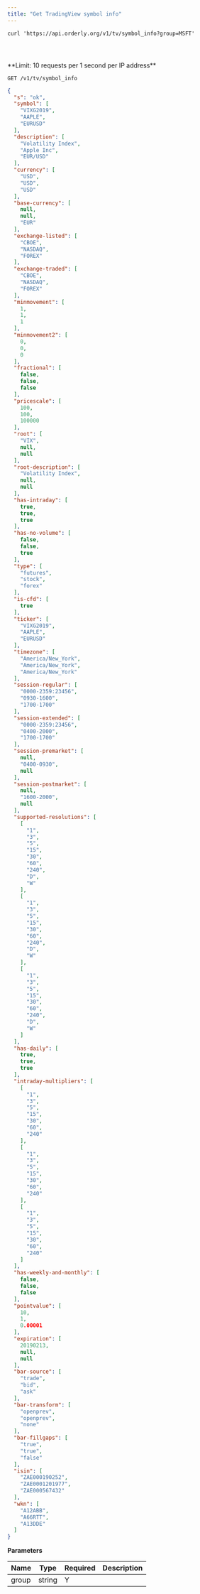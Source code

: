 ```yaml
---
title: "Get TradingView symbol info"
---
```


<RequestExample>

```shell
curl 'https://api.orderly.org/v1/tv/symbol_info?group=MSFT'
```
```java
```
```python
```
```javascript
```

</RequestExample>
**Limit: 10 requests per 1 second per IP address**

`GET /v1/tv/symbol_info`


<ResponseExample>

```json Response
{
  "s": "ok",
  "symbol": [
    "VIXG2019",
    "AAPLE",
    "EURUSD"
  ],
  "description": [
    "Volatility Index",
    "Apple Inc",
    "EUR/USD"
  ],
  "currency": [
    "USD",
    "USD",
    "USD"
  ],
  "base-currency": [
    null,
    null,
    "EUR"
  ],
  "exchange-listed": [
    "CBOE",
    "NASDAQ",
    "FOREX"
  ],
  "exchange-traded": [
    "CBOE",
    "NASDAQ",
    "FOREX"
  ],
  "minmovement": [
    1,
    1,
    1
  ],
  "minmovement2": [
    0,
    0,
    0
  ],
  "fractional": [
    false,
    false,
    false
  ],
  "pricescale": [
    100,
    100,
    100000
  ],
  "root": [
    "VIX",
    null,
    null
  ],
  "root-description": [
    "Volatility Index",
    null,
    null
  ],
  "has-intraday": [
    true,
    true,
    true
  ],
  "has-no-volume": [
    false,
    false,
    true
  ],
  "type": [
    "futures",
    "stock",
    "forex"
  ],
  "is-cfd": [
    true
  ],
  "ticker": [
    "VIXG2019",
    "AAPLE",
    "EURUSD"
  ],
  "timezone": [
    "America/New_York",
    "America/New_York",
    "America/New_York"
  ],
  "session-regular": [
    "0000-2359:23456",
    "0930-1600",
    "1700-1700"
  ],
  "session-extended": [
    "0000-2359:23456",
    "0400-2000",
    "1700-1700"
  ],
  "session-premarket": [
    null,
    "0400-0930",
    null
  ],
  "session-postmarket": [
    null,
    "1600-2000",
    null
  ],
  "supported-resolutions": [
    [
      "1",
      "3",
      "5",
      "15",
      "30",
      "60",
      "240",
      "D",
      "W"
    ],
    [
      "1",
      "3",
      "5",
      "15",
      "30",
      "60",
      "240",
      "D",
      "W"
    ],
    [
      "1",
      "3",
      "5",
      "15",
      "30",
      "60",
      "240",
      "D",
      "W"
    ]
  ],
  "has-daily": [
    true,
    true,
    true
  ],
  "intraday-multipliers": [
    [
      "1",
      "3",
      "5",
      "15",
      "30",
      "60",
      "240"
    ],
    [
      "1",
      "3",
      "5",
      "15",
      "30",
      "60",
      "240"
    ],
    [
      "1",
      "3",
      "5",
      "15",
      "30",
      "60",
      "240"
    ]
  ],
  "has-weekly-and-monthly": [
    false,
    false,
    false
  ],
  "pointvalue": [
    10,
    1,
    0.00001
  ],
  "expiration": [
    20190213,
    null,
    null
  ],
  "bar-source": [
    "trade",
    "bid",
    "ask"
  ],
  "bar-transform": [
    "openprev",
    "openprev",
    "none"
  ],
  "bar-fillgaps": [
    "true",
    "true",
    "false"
  ],
  "isin": [
    "ZAE000190252",
    "ZAE0001201977",
    "ZAE000567432"
  ],
  "wkn": [
    "A12ABB",
    "A66RTT",
    "A13DDE"
  ]
}
```
</ResponseExample>

**Parameters**

| Name  | Type      | Required | Description                                                                                 |
|-------|-----------|----------|---------------------------------------------------------------------------------------------|
| group | string    | Y        |                                                                                             |



